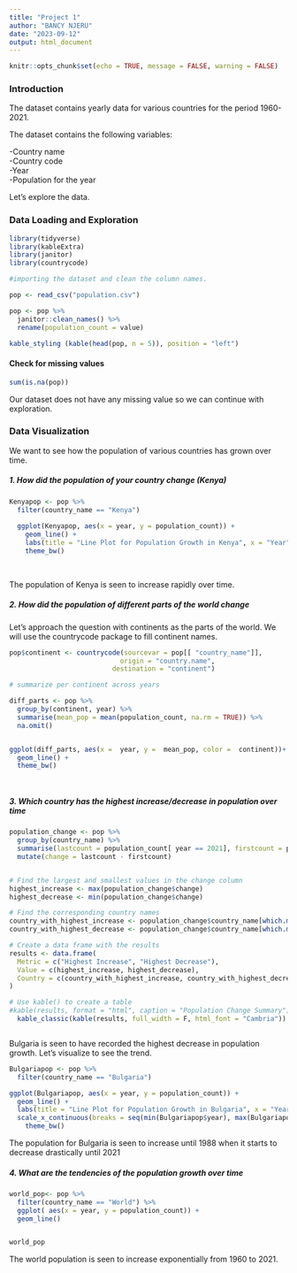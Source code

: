 ---
title: "Project 1"
author: "BANCY NJERU"
date: "2023-09-12"
output: html_document
---


```{r setup, include=FALSE}

knitr::opts_chunk$set(echo = TRUE, message = FALSE, warning = FALSE)

```



### Introduction

The dataset contains yearly data for various countries for the period 1960-2021. 

The dataset contains the following variables:

-Country name  
-Country code  
-Year  
-Population for the year

Let's explore the data.




### Data Loading and Exploration


```{r}

library(tidyverse)
library(kableExtra)
library(janitor)
library(countrycode)

#importing the dataset and clean the column names.

pop <- read_csv("population.csv")

pop <- pop %>% 
  janitor::clean_names() %>%
  rename(population_count = value)

kable_styling (kable(head(pop, n = 5)), position = "left")


```


#### Check for missing values


```{r}

sum(is.na(pop))

```

Our dataset does not have any missing value so we can continue with exploration.



### Data Visualization

We want to see how the population of various countries has grown over time.


##### 1. How did the population of your country change (Kenya)


```{r, fig.width=12, fig.height=8, message=F}

Kenyapop <- pop %>% 
  filter(country_name == "Kenya")
  
  ggplot(Kenyapop, aes(x = year, y = population_count)) +
    geom_line() +
    labs(title = "Line Plot for Population Growth in Kenya", x = "Year", y = "Population")+
    theme_bw()
  
  
```

The population of Kenya is seen to increase rapidly over time.


##### 2. How did the population of different parts of the world change


Let's approach the question with continents as the parts of the world. We will use the countrycode package to fill continent names.

```{r, fig.width=12, fig.height=8, message=F}
pop$continent <- countrycode(sourcevar = pop[[ "country_name"]],
                            origin = "country.name",
                          destination = "continent")

# summarize per continent across years

diff_parts <- pop %>% 
  group_by(continent, year) %>% 
  summarise(mean_pop = mean(population_count, na.rm = TRUE)) %>% 
  na.omit()


ggplot(diff_parts, aes(x =  year, y =  mean_pop, color =  continent))+
  geom_line() +
  theme_bw()




```


##### 3. Which country has the highest increase/decrease in population over time


```{r, fig.width=10, fig.height=2, message=F}

population_change <- pop %>% 
  group_by(country_name) %>% 
  summarise(lastcount = population_count[ year == 2021], firstcount = population_count[year == 1960]) %>% 
  mutate(change = lastcount - firstcount)


# Find the largest and smallest values in the change column
highest_increase <- max(population_change$change)
highest_decrease <- min(population_change$change)

# Find the corresponding country names
country_with_highest_increase <- population_change$country_name[which.max(population_change$change)]
country_with_highest_decrease <- population_change$country_name[which.min(population_change$change)]

# Create a data frame with the results
results <- data.frame(
  Metric = c("Highest Increase", "Highest Decrease"),
  Value = c(highest_increase, highest_decrease),
  Country = c(country_with_highest_increase, country_with_highest_decrease)
)

# Use kable() to create a table
#kable(results, format = "html", caption = "Population Change Summary")
  kable_classic(kable(results, full_width = F, html_font = "Cambria"))



```

Bulgaria is seen to have recorded the highest decrease in population growth. Let's visualize to see the trend.

```{r, fig.width=14, fig.height=8, message=F}

Bulgariapop <- pop %>% 
  filter(country_name == "Bulgaria")

ggplot(Bulgariapop, aes(x = year, y = population_count)) +
  geom_line() +
  labs(title = "Line Plot for Population Growth in Bulgaria", x = "Year", y = "Population")+
  scale_x_continuous(breaks = seq(min(Bulgariapop$year), max(Bulgariapop$year), by = 2))+
    theme_bw()


```



The population for Bulgaria is seen to increase until 1988 when it starts to decrease drastically until 2021




##### 4. What are the tendencies of the population growth over time


```{r, fig.width=14, fig.height=8, message=F}

world_pop<- pop %>% 
  filter(country_name == "World") %>% 
  ggplot( aes(x = year, y = population_count)) +
  geom_line()


world_pop


```

The world population is seen to increase exponentially from 1960 to 2021.
